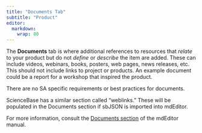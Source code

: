 ```yaml
---
title: "Documents Tab"
subtitle: "Product"
editor: 
  markdown: 
    wrap: 80
---
```


The **Documents** tab is where additional references to resources that *relate*
to your product but do not *define* or *describe* the item are added. These can
include videos, webinars, books, posters, web pages, news releases, etc. This
should not include links to project or products. An example document could be a
report for a workshop that inspired the product.

There are no SA specific requirements or best practices for documents.

::: {.callout-note}
ScienceBase has a similar section called "weblinks."
These will be populated in the Documents section if sbJSON is imported into
mdEditor. 
:::

For more information, consult the [Documents
section](https://guide.mdeditor.org/reference/edit-window/metadata/documents-panels/document-section.html)
of the mdEditor manual.
